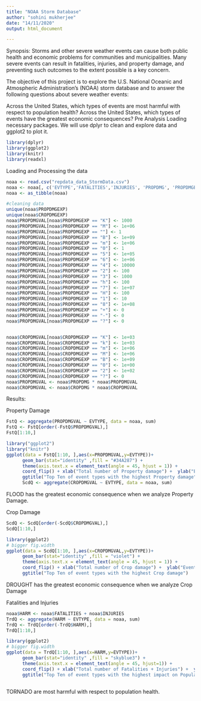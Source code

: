 ```yaml
---
title: "NOAA Storm Database"
author: "sohini mukherjee"
date: "14/11/2020"
output: html_document

---
```


Synopsis:
Storms and other severe weather events can cause both public health and economic problems for communities and municipalities. Many severe events can result in fatalities, injuries, and property damage, and preventing such outcomes to the extent possible is a key concern.

The objective of this project is to explore the U.S. National Oceanic and Atmospheric Administration’s (NOAA) storm database and to answer the following questions about severe weather events:

Across the United States, which types of events are most harmful with respect to population health?
Across the United States, which types of events have the greatest economic consequences?
Pre Analysis
Loading necessary packages. We will use dplyr to clean and explore data and ggplot2 to plot it.

```r
library(dplyr)
library(ggplot2)
library(knitr)
library(readxl)
```
Loading and Processing the data

```r
noaa <- read.csv("repdata_data_StormData.csv")
noaa <- noaa[, c('EVTYPE','FATALITIES','INJURIES', 'PROPDMG', 'PROPDMGEXP', 'CROPDMG', 'CROPDMGEXP')]
noaa <- as_tibble(noaa)
```
```r
#cleaning data
unique(noaa$PROPDMGEXP)
unique(noaa$CROPDMGEXP)
noaa$PROPDMGVAL[noaa$PROPDMGEXP == "K"] <- 1000
noaa$PROPDMGVAL[noaa$PROPDMGEXP == "M"] <- 1e+06
noaa$PROPDMGVAL[noaa$PROPDMGEXP == ""] <- 1
noaa$PROPDMGVAL[noaa$PROPDMGEXP == "B"] <- 1e+09
noaa$PROPDMGVAL[noaa$PROPDMGEXP == "m"] <- 1e+06
noaa$PROPDMGVAL[noaa$PROPDMGEXP == "0"] <- 1
noaa$PROPDMGVAL[noaa$PROPDMGEXP == "5"] <- 1e+05
noaa$PROPDMGVAL[noaa$PROPDMGEXP == "6"] <- 1e+06
noaa$PROPDMGVAL[noaa$PROPDMGEXP == "4"] <- 10000
noaa$PROPDMGVAL[noaa$PROPDMGEXP == "2"] <- 100
noaa$PROPDMGVAL[noaa$PROPDMGEXP == "3"] <- 1000
noaa$PROPDMGVAL[noaa$PROPDMGEXP == "h"] <- 100
noaa$PROPDMGVAL[noaa$PROPDMGEXP == "7"] <- 1e+07
noaa$PROPDMGVAL[noaa$PROPDMGEXP == "H"] <- 100
noaa$PROPDMGVAL[noaa$PROPDMGEXP == "1"] <- 10
noaa$PROPDMGVAL[noaa$PROPDMGEXP == "8"] <- 1e+08
noaa$PROPDMGVAL[noaa$PROPDMGEXP == "+"] <- 0
noaa$PROPDMGVAL[noaa$PROPDMGEXP == "-"] <- 0
noaa$PROPDMGVAL[noaa$PROPDMGEXP == "?"] <- 0


noaa$CROPDMGVAL[noaa$CROPDMGEXP == "K"] <- 1e+03
noaa$CROPDMGVAL[noaa$CROPDMGEXP == "k"] <- 1e+03
noaa$CROPDMGVAL[noaa$CROPDMGEXP == "m"] <- 1e+06
noaa$CROPDMGVAL[noaa$CROPDMGEXP == "M"] <- 1e+06
noaa$CROPDMGVAL[noaa$CROPDMGEXP == "B"] <- 1e+09
noaa$CROPDMGVAL[noaa$CROPDMGEXP == "0"] <- 1e+00
noaa$CROPDMGVAL[noaa$CROPDMGEXP == "2"] <- 1e+02
noaa$CROPDMGVAL[noaa$CROPDMGEXP == "?"] <- 0
noaa$PROPDMGVAL <- noaa$PROPDMG * noaa$PROPDMGVAL
noaa$CROPDMGVAL <- noaa$CROPDMG * noaa$CROPDMGVAL
```
Results:

Property Damage
```r
FstQ <- aggregate(PROPDMGVAL ~ EVTYPE, data = noaa, sum)
FstQ <- FstQ[order(-FstQ$PROPDMGVAL),]
FstQ[1:10,]
```

```r

library("ggplot2")
library("knitr")
ggplot(data = FstQ[1:10, ],aes(x=PROPDMGVAL,y=EVTYPE))+
      geom_bar(stat="identity" ,fill = "#34A287") +
      theme(axis.text.x = element_text(angle = 45, hjust = 1)) +
      coord_flip() + xlab("Total number of Property damage") +  ylab("Event Types") +
      ggtitle("Top Ten of event types with the highest Property damage")
      ScdQ <- aggregate(CROPDMGVAL ~ EVTYPE, data = noaa, sum)
```
FLOOD has the greatest economic consequence when we analyze Property Damage.

Crop Damage
```r
ScdQ <- ScdQ[order(-ScdQ$CROPDMGVAL),]
ScdQ[1:10,]
```
```r
library(ggplot2)
# bigger fig.width
ggplot(data = ScdQ[1:10, ],aes(x=CROPDMGVAL,y=EVTYPE))+
      geom_bar(stat="identity" ,fill = "violet") +
      theme(axis.text.x = element_text(angle = 45, hjust = 1)) +
      coord_flip() + xlab("Total number of Crop damage") +  ylab("Event Types") +
      ggtitle("Top Ten of event types with the highest Crop damage")

```      
DROUGHT has the greatest economic consequence when we analyze Crop Damage      
      
Fatalities and Injuries 
```r
noaa$HARM <- noaa$FATALITIES + noaa$INJURIES
TrdQ <- aggregate(HARM ~ EVTYPE, data = noaa, sum)
TrdQ <- TrdQ[order(-TrdQ$HARM),]
TrdQ[1:10,]
```
```r
library(ggplot2)
# bigger fig.width
ggplot(data = TrdQ[1:10, ],aes(x=HARM,y=EVTYPE))+
      geom_bar(stat="identity" ,fill = "skyblue3") +
      theme(axis.text.x = element_text(angle = 45, hjust=1)) +
      coord_flip() + xlab("Total number of Fatalities + Injuries") +  ylab("Event Types") +
      ggtitle("Top Ten of event types with the highest impact on Population Health")
    
```
TORNADO are most harmful with respect to population health.

